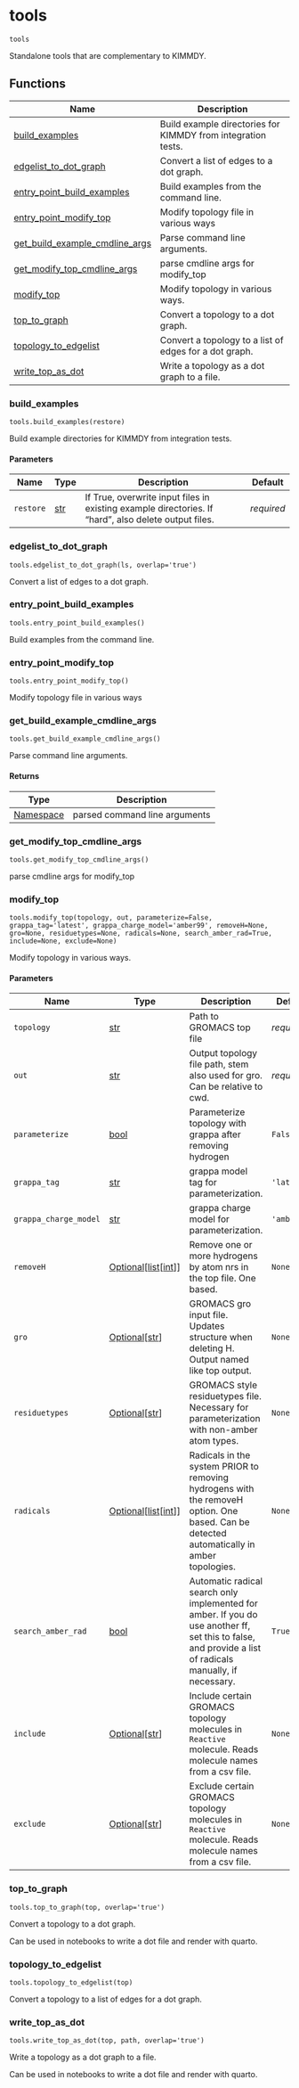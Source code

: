 # tools { #kimmdy.tools }

`tools`

Standalone tools that are complementary to KIMMDY.

## Functions

| Name | Description |
| --- | --- |
| [build_examples](#kimmdy.tools.build_examples) | Build example directories for KIMMDY from integration tests. |
| [edgelist_to_dot_graph](#kimmdy.tools.edgelist_to_dot_graph) | Convert a list of edges to a dot graph. |
| [entry_point_build_examples](#kimmdy.tools.entry_point_build_examples) | Build examples from the command line. |
| [entry_point_modify_top](#kimmdy.tools.entry_point_modify_top) | Modify topology file in various ways |
| [get_build_example_cmdline_args](#kimmdy.tools.get_build_example_cmdline_args) | Parse command line arguments. |
| [get_modify_top_cmdline_args](#kimmdy.tools.get_modify_top_cmdline_args) | parse cmdline args for modify_top |
| [modify_top](#kimmdy.tools.modify_top) | Modify topology in various ways. |
| [top_to_graph](#kimmdy.tools.top_to_graph) | Convert a topology to a dot graph. |
| [topology_to_edgelist](#kimmdy.tools.topology_to_edgelist) | Convert a topology to a list of edges for a dot graph. |
| [write_top_as_dot](#kimmdy.tools.write_top_as_dot) | Write a topology as a dot graph to a file. |

### build_examples { #kimmdy.tools.build_examples }

`tools.build_examples(restore)`

Build example directories for KIMMDY from integration tests.

#### Parameters

| Name      | Type         | Description                                                                                          | Default    |
|-----------|--------------|------------------------------------------------------------------------------------------------------|------------|
| `restore` | [str](`str`) | If True, overwrite input files in existing example directories. If "hard", also delete output files. | _required_ |

### edgelist_to_dot_graph { #kimmdy.tools.edgelist_to_dot_graph }

`tools.edgelist_to_dot_graph(ls, overlap='true')`

Convert a list of edges to a dot graph.

### entry_point_build_examples { #kimmdy.tools.entry_point_build_examples }

`tools.entry_point_build_examples()`

Build examples from the command line.

### entry_point_modify_top { #kimmdy.tools.entry_point_modify_top }

`tools.entry_point_modify_top()`

Modify topology file in various ways

### get_build_example_cmdline_args { #kimmdy.tools.get_build_example_cmdline_args }

`tools.get_build_example_cmdline_args()`

Parse command line arguments.

#### Returns

| Type                     | Description                   |
|--------------------------|-------------------------------|
| [Namespace](`Namespace`) | parsed command line arguments |

### get_modify_top_cmdline_args { #kimmdy.tools.get_modify_top_cmdline_args }

`tools.get_modify_top_cmdline_args()`

parse cmdline args for modify_top

### modify_top { #kimmdy.tools.modify_top }

`tools.modify_top(topology, out, parameterize=False, grappa_tag='latest', grappa_charge_model='amber99', removeH=None, gro=None, residuetypes=None, radicals=None, search_amber_rad=True, include=None, exclude=None)`

Modify topology in various ways.

#### Parameters

| Name                  | Type                                                            | Description                                                                                                                                              | Default     |
|-----------------------|-----------------------------------------------------------------|----------------------------------------------------------------------------------------------------------------------------------------------------------|-------------|
| `topology`            | [str](`str`)                                                    | Path to GROMACS top file                                                                                                                                 | _required_  |
| `out`                 | [str](`str`)                                                    | Output topology file path, stem also used for gro. Can be relative to cwd.                                                                               | _required_  |
| `parameterize`        | [bool](`bool`)                                                  | Parameterize topology with grappa after removing hydrogen                                                                                                | `False`     |
| `grappa_tag`          | [str](`str`)                                                    | grappa model tag for parameterization.                                                                                                                   | `'latest'`  |
| `grappa_charge_model` | [str](`str`)                                                    | grappa charge model for parameterization.                                                                                                                | `'amber99'` |
| `removeH`             | [Optional](`typing.Optional`)\[[list](`list`)\[[int](`int`)\]\] | Remove one or more hydrogens by atom nrs in the top file. One based.                                                                                     | `None`      |
| `gro`                 | [Optional](`typing.Optional`)\[[str](`str`)\]                   | GROMACS gro input file. Updates structure when deleting H. Output named like top output.                                                                 | `None`      |
| `residuetypes`        | [Optional](`typing.Optional`)\[[str](`str`)\]                   | GROMACS style residuetypes file. Necessary for parameterization with non-amber atom types.                                                               | `None`      |
| `radicals`            | [Optional](`typing.Optional`)\[[list](`list`)\[[int](`int`)\]\] | Radicals in the system PRIOR to removing hydrogens with the removeH option. One based. Can be detected automatically in amber topologies.                | `None`      |
| `search_amber_rad`    | [bool](`bool`)                                                  | Automatic radical search only implemented for amber. If you do use another ff, set this to false, and provide a list of radicals manually, if necessary. | `True`      |
| `include`             | [Optional](`typing.Optional`)\[[str](`str`)\]                   | Include certain GROMACS topology molecules in `Reactive` molecule. Reads molecule names from a csv file.                                                 | `None`      |
| `exclude`             | [Optional](`typing.Optional`)\[[str](`str`)\]                   | Exclude certain GROMACS topology molecules in `Reactive` molecule. Reads molecule names from a csv file.                                                 | `None`      |

### top_to_graph { #kimmdy.tools.top_to_graph }

`tools.top_to_graph(top, overlap='true')`

Convert a topology to a dot graph.

Can be used in notebooks to write a dot file and render with quarto.

### topology_to_edgelist { #kimmdy.tools.topology_to_edgelist }

`tools.topology_to_edgelist(top)`

Convert a topology to a list of edges for a dot graph.

### write_top_as_dot { #kimmdy.tools.write_top_as_dot }

`tools.write_top_as_dot(top, path, overlap='true')`

Write a topology as a dot graph to a file.

Can be used in notebooks to write a dot file and render with quarto.
